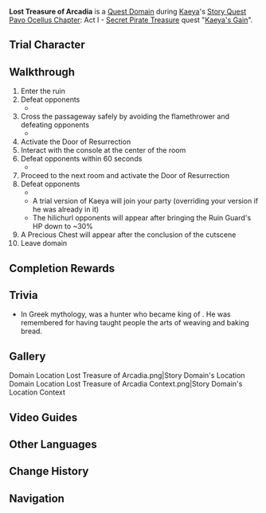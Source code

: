 {{Domain Infobox
|image        = Domain Temple of the Wolf.png
|type         = Quest
|description  = Lost treasures reveal themselves only to those with true wisdom. Having solved the mystery of Arcadia, you finally arrive at the site of the treasure...
|quest        = Kaeya's Gain
|quest_type   = Story
|region       = Mondstadt
|area         = Galesong Hill
|subarea      = Falcon Coast
|recLevel     = 10
|recElements  = Cryo, Electro
|trial        = Kaeya
}}
'''Lost Treasure of Arcadia''' is a [[Quest Domain]] during [[Kaeya]]'s [[Story Quest]] [[Pavo Ocellus Chapter]]: Act I - [[Secret Pirate Treasure]] quest "[[Kaeya's Gain]]".

==Trial Character==
{{Trial Character
|wl                      = 0, 1
|character_name          = Kaeya

|character_level0        = 10
|weapon_name0            = Favonius Sword
|weapon_level0           = 10
|constellation0          = 0
|artifact_flower0        = Adventurer's Flower
|artifact_feather0       = Adventurer's Tail Feather
|artifact_sands0         = Adventurer's Pocket Watch
|artifact_goblet0        = Adventurer's Golden Goblet
|artifact_circlet0       = Adventurer's Bandana
|set1_0                  = Adventurer
|set1_piece_bonus_0      = 4
|artifact_level0         = 4
|normal_attack_talent0   = 1
|elemental_skill_talent0 = 1
|elemental_burst_talent0 = 1
|hp0                     = 3,731
|atk0                    = 168
|def0                    = 116
|em0                     = 0
|er0                     = ?<!--I forgot to note these ones down aaaaa-->
|crit_rate0              = ?
|crit_dmg0               = ?

|character_level1        = 25
|weapon_name1            = Cool Steel
|weapon_level1           = 25
|constellation1          = 1
|artifact_flower1        = Medal of the Brave
|artifact_feather1       = Prospect of the Brave
|artifact_sands1         = Fortitude of the Brave
|artifact_goblet1        = Outset of the Brave
|artifact_circlet1       = Crown of the Brave
|set1_1                  = Brave Heart
|set1_piece_bonus_1      = 4
|artifact_level1         = 8
|normal_attack_talent1   = 1
|elemental_skill_talent1 = 1
|elemental_burst_talent1 = 1
|hp1                     = 6,296
|atk1                    = 427
|def1                    = 248
|em1                     = 13
|er1                     = 100.0%
|crit_rate1              = 24.8%
|crit_dmg1               = 50.0%
}}

==Walkthrough==
# Enter the ruin
# Defeat opponents
#* {{Enemy List|Hilichurl Berserker;Pyro Hilichurl Shooter|#*}}
# Cross the passageway safely by avoiding the flamethrower and defeating opponents
#* {{Enemy|Pyro Slime|x=4}}
# Activate the Door of Resurrection
# Interact with the console at the center of the room
# Defeat opponents within 60 seconds
#* {{Enemy List|Large Pyro Slime;Pyro Slime*5|#*}}
# Proceed to the next room and activate the Door of Resurrection
# Defeat opponents
#* {{Enemy List|Ruin Guard;Hilichurl Fighter*2;Hilichurl Berserker*2|#*}}
#* A trial version of Kaeya will join your party (overriding your version if he was already in it)
#* The hilichurl opponents will appear after bringing the Ruin Guard's HP down to ~30%
# A Precious Chest will appear after the conclusion of the cutscene
# Leave domain

==Completion Rewards==
{{Card|Mora|10,000}}
{{Card|Adventurer's Experience|2}}
{{Card|Mystic Enhancement Ore|2}}
{{Card|Shivada Jade Sliver|1}}
{{Card|Treasure Hoarder Insignia|3}}

==Trivia==
*In Greek mythology, {{w|Arcas}} was a hunter who became king of {{w|Arcadia (region)|Arcadia}}. He was remembered for having taught people the arts of weaving and baking bread.

==Gallery==
<gallery hideaddbutton="true" captionalign="center">
Domain Location Lost Treasure of Arcadia.png|Story Domain's Location
Domain Location Lost Treasure of Arcadia Context.png|Story Domain's Location Context
</gallery>

==Video Guides==
{{EVT
|video1 = https://youtu.be/uth63gIi-Pk
|caption1 = Lost Treasure of Arcadia Guide (1 Chest)
}}

==Other Languages==
{{Other Languages
|en      = Lost Treasure of Arcadia
|zhs     = 阿卡狄亚的失落秘宝
|zhs_rm  = Ākǎdíyà de Shīluò Mìbǎo
|zht     = 阿卡狄亞的失落秘寶
|zht_rm  = Ākǎdíyà de Shīluò Mìbǎo
|zh_tl   = Arcadia's Lost Treasure
|ja      = アルカディアの失われた秘宝
|ja_rm   = Arukadia no Ushinawareta Hihou
|ja_tl   = Arcadia's Lost Treasure
|ko      = 아카디아의 잃어버린 보물
|ko_rm   = Akadia-ui Ireobeorin Bomul
|ko_tl   = Arcadia's Lost Treasure
|es      = Tesoro perdido de Arcadia
|es_tl   = Lost Treasure of Arcadia
|fr      = Trésor perdu de l'Arcadia
|fr_tl   = Lost Treasure of the Arcadia
|ru      = Сокровища Аркадии
|ru_tl   = 
|th      = สมบัติแห่ง Arcadia ที่สาบสูญ
|th_rm   = 
|th_tl   = 
|vi      = Báu Vật Thất Lạc Của Arcadia
|vi_tl   = 
|de      = Der verlorene Schatz von Arcadia
|de_tl   = The Lost Treasure of Arcadia
|id      = Harta Arcadia yang Hilang
|id_tl   = The Lost Treasure of Arcadia
|pt      = Tesouros Perdidos de Arcadia
|pt_tl   = 
}}

==Change History==
{{Change History|1.0}}

==Navigation==
{{Domain Navbox|Temporary}}
